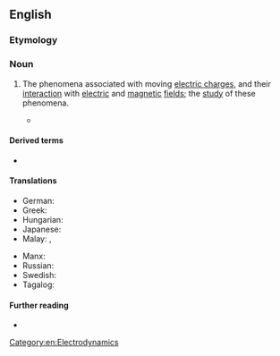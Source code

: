 ==English==

===Etymology===
{{prefix|electro|dynamics|lang=en}}

===Noun===
{{en-noun|-}}

# {{lb|en|physics}} The phenomena associated with moving [[electric charge]]s, and their [[interaction]] with [[electric]] and [[magnetic]] [[field]]s; the [[study]] of these phenomena.
#* {{quote-magazine|date=2012-01
|author=Michael Riordan
|title=Tackling Infinity
|volume=100|issue=1|page=86
|magazine=[[w:American Scientist|American Scientist]]
|url=http://www.americanscientist.org/bookshelf/pub/tackling-infinity
|passage=Some of the most beautiful and thus appealing physical theories, including quantum '''electrodynamics''' and quantum gravity, have been dogged for decades by infinities that erupt when theorists try to prod their calculations into new domains. Getting rid of these nagging infinities has probably occupied far more effort than was spent in originating the theories.}}

====Derived terms====
* {{l|en|quantum electrodynamics}}

====Translations====
{{trans-top|study of phenomena associated with moving electric charges}}
* German: {{t+|de|Elektrodynamik|f}}
* Greek: {{t+|el|ηλεκτροδυναμική|f}}
* Hungarian: {{t+|hu|elektrodinamika}}
* Japanese: {{t|ja|電気力学|tr=denkirikigaku|sc=Jpan}}
* Malay: {{t|ms|elektrodinamik}}, {{t|ms|kaji gerak elektrik}}
{{trans-mid}}
* Manx: {{t|gv|lectro-ghleashaghtys|m}}
* Russian: {{t+|ru|электродина́мика|f}}
* Swedish: {{t+|sv|elektrodynamik|c}}
* Tagalog: {{t|tl|dagitsigan}}
{{trans-bottom}}

====Further reading====
* {{pedialite}}

[[Category:en:Electrodynamics]]